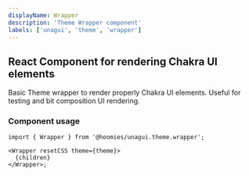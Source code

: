 ```yaml
---
displayName: Wrapper
description: 'Theme Wrapper component'
labels: ['unagui', 'theme', 'wrapper']
---
```



## React Component for rendering Chakra UI elements

Basic Theme wrapper to render properly Chakra UI elements.
Useful for testing and bit composition UI rendering.

### Component usage

```tsx
import { Wrapper } from '@hoomies/unagui.theme.wrapper';

<Wrapper resetCSS theme={theme}>
  {children}
</Wrapper>;
```
